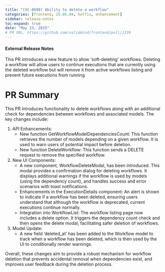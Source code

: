 ```yaml
---
title: "[SC-8690] Ability to delete a workflow"
categories: [frontend, 25.05.04, hotfix, enhancement]
sidebar: release-notes
toc-expand: true
date: "May 23, 2025"
# PR URL: https://github.com/validmind/frontend/pull/1339
---
```

#### External Release Notes
This PR introduces a new feature to allow 'soft-deleting' workflows. Deleting a workflow will allow users to continue executions that are currently using the deleted workflow but will remove it from active workflows listing and prevent future executions from running

# PR Summary

This PR introduces functionality to delete workflows along with an additional check for dependencies between workflows and associated models. The key changes include:

1. API Enhancements:
   - New function GetWorkflowModelDependenciesCount: This function retrieves the number of models depending on a given workflow. It is used to warn users of potential impact before deletion.
   - New function DeleteWorkflow: This function sends a DELETE request to remove the specified workflow.

2. New UI Components:
   - A new component, WorkflowDeleteModal, has been introduced. This modal provides a confirmation dialog for deleting workflows. It displays additional warnings if the workflow is used by models (using the dependency count), and handles success and error scenarios with toast notifications.
   - Enhancements in the ExecutionDetails component: An alert is shown to indicate if a workflow has been deleted, ensuring users understand that although the workflow is deprecated, current executions continue normally.
   - Integration into WorkflowList: The workflow listing page now includes a delete option. It triggers the dependency count check and then opens the delete modal, facilitating safer deletion of workflows.

3. Model Update:
   - A new field 'deleted_at' has been added to the Workflow model to track when a workflow has been deleted, which is then used by the UI to conditionally render warnings.

Overall, these changes aim to provide a robust mechanism for workflow deletion that prevents accidental removal when dependencies exist, and improves user feedback during the deletion process.